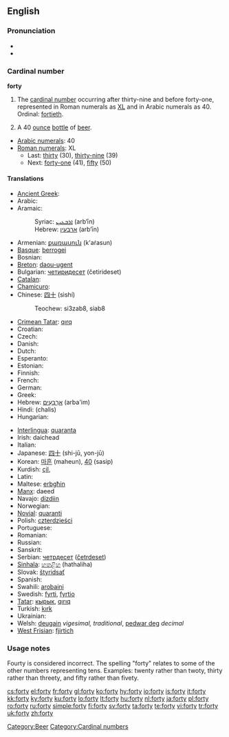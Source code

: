 ==English==

===Pronunciation===
* {{audio|en-us-forty.ogg|Audio (US)}}
* {{rhymes|ɔː(r)ti}}

===Cardinal number===
'''forty'''

# The [[cardinal number]] occurring after thirty-nine and before forty-one, represented in Roman numerals as [[XL]] and in Arabic numerals as 40.  Ordinal: [[fortieth]].
# {{slang}} A 40 [[ounce]] [[bottle]] of [[beer]].
* [[w:Arabic numerals|Arabic numerals]]: 40
* [[w:Roman numerals|Roman numerals]]: XL
** Last: [[thirty]] (30), [[thirty-nine]] (39)
** Next: [[forty-one]] (41), [[fifty]] (50)

====Translations====
{{trans-top|the cardinal number occurring after thirty-nine}}
* [[Ancient Greek]]: {{tø|grc|τεσσαράκοντα|tr=tessarakonta|sc=polytonic}}
* Arabic: {{Arab|[[اربعون]]}} {{unicode|(’árbaʕu:n)}}
* Aramaic:
*: Syriac: [[ܐܪܒܥܝܢ]] (arb‘īn) {{c}}
*: Hebrew: [[ארבעין]] (arb‘īn) {{c}}
* Armenian: [[քառասուն]] (k'aṙasun)
* [[Basque]]: [[berrogei]]
* Bosnian: {{t-|bs|četrdeset}}
* [[Breton]]: [[daou-ugent]]
* Bulgarian: [[четиридесет]] (četirideset)
* [[Catalan]]: {{t|ca|quaranta}}
* [[Chamicuro]]: {{tø|ccc|ma'pojtamala chunka}}
* Chinese: [[四十]] (sìshí)
*: Teochew: si3zab8, siab8
* [[Crimean Tatar]]: [[qırq]]
* Croatian: {{t-|hr|četrdeset|alt=četrdèsēt}}
* Czech: {{t-|cs|čtyřicet}}
* Danish: {{t+|da|fyrre}}
* Dutch: {{t+|nl|veertig|f}}
* Esperanto: {{t|eo|kvardek}}
* Estonian: {{t-|et|nelikümmend}}
* Finnish: {{t-|fi|neljäkymmentä}}
* French: {{t+|fr|quarante|m}}
* German: {{t+|de|vierzig|f}}
* Greek: {{t+|el|σαράντα|tr=saránda|sc=Grek}}
* Hebrew: [[ארבעים|אַרְבָּעִים]] (arba'im) {{m|f}}
* Hindi: (chalis) {{m}}
* Hungarian: {{t+|hu|negyven}}
{{trans-mid}}
* [[Interlingua]]: [[quaranta]]
* Irish: daichead
* Italian: {{t+|it|quaranta}}
* Japanese: [[四十]] (shi-jū, yon-jū)
* Korean: [[마흔]] (maheun), [[40]] (sasip)
* Kurdish: [[çil]], {{ku-Arab|[[چل]]}}
* Latin: {{t-|la|quadraginta}}
* Maltese: [[erbgħin]]
* [[Manx]]: daeed
* Navajo: [[dízdiin]]
* Norwegian: {{t+|no|førti}}
* [[Novial]]: [[quaranti]]
* Polish: [[czterdzieści]]
* Portuguese: {{t+|pt|quarenta}}
* Romanian: {{t+|ro|patruzeci}}
* Russian: {{t+|ru|сорок|tr=sórok|sc=Cyrl}}
* Sanskrit: {{unicode|[[catvāriṁśat]]}}
* Serbian: [[четрдесет]] ([[četrdeset]])
* [[Sinhala]]: [[හතළිහ]] (hathaliha)
* Slovak: [[štyridsať]]
* Spanish: {{t+|es|cuarenta}}
* Swahili: [[arobaini]]
* Swedish: [[fyrti]], [[fyrtio]]
* [[Tatar]]: [[кырык#Tatar|кырык]], [[qırıq#Tatar|qırıq]]
* Turkish: [[kırk]]
* Ukrainian: {{t+|uk|сорок|tr=sórok|sc=Cyrl|xs=Ukrainian}}
* Welsh: [[deugain]] ''vigesimal, traditional'', [[pedwar deg]] ''decimal''
* [[West Frisian]]: [[fjirtich]]
{{trans-bottom}}

===Usage notes===

Fourty is considered incorrect. The spelling "forty" relates to some of the other numbers representing tens. Examples: twenty rather than twoty, thirty rather than threety, and fifty rather than fivety.

[[Category:Beer]]
[[Category:Cardinal numbers]]

[[cs:forty]]
[[el:forty]]
[[fr:forty]]
[[gl:forty]]
[[ko:forty]]
[[hy:forty]]
[[io:forty]]
[[is:forty]]
[[it:forty]]
[[kk:forty]]
[[ky:forty]]
[[ku:forty]]
[[lo:forty]]
[[lt:forty]]
[[hu:forty]]
[[nl:forty]]
[[ja:forty]]
[[pl:forty]]
[[ro:forty]]
[[ru:forty]]
[[simple:forty]]
[[fi:forty]]
[[sv:forty]]
[[ta:forty]]
[[te:forty]]
[[vi:forty]]
[[tr:forty]]
[[uk:forty]]
[[zh:forty]]